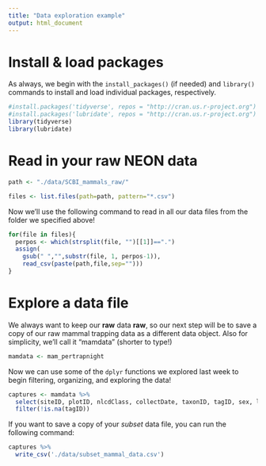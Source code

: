```yaml
---
title: "Data exploration example"
output: html_document
---
```


# Install & load packages  
As always, we begin with the `install_packages()` (if needed) and `library()` commands to install and load individual packages, respectively.
```r
#install.packages('tidyverse', repos = "http://cran.us.r-project.org")
#install.packages('lubridate', repos = "http://cran.us.r-project.org")
library(tidyverse)
library(lubridate)
```

# Read in your raw NEON data
```r
path <- "./data/SCBI_mammals_raw/"

files <- list.files(path=path, pattern="*.csv")
```

Now we'll use the following command to read in all our data files from the folder we specified above! 
```r
for(file in files){
  perpos <- which(strsplit(file, "")[[1]]==".")
  assign(
    gsub(" ","",substr(file, 1, perpos-1)),
    read_csv(paste(path,file,sep="")))
}
```

# Explore a data file
We always want to keep our **raw** data **raw**, so our next step will be to save a copy of our raw mammal trapping data as a different data object. Also for simplicity, we'll call it "mamdata" (shorter to type!)
```r
mamdata <- mam_pertrapnight
```

Now we can use some of the `dplyr` functions we explored last week to begin filtering, organizing, and exploring the data!
```r
captures <- mamdata %>% 
  select(siteID, plotID, nlcdClass, collectDate, taxonID, tagID, sex, lifeStage) %>% # Select certain columns
  filter(!is.na(tagID))                                                              # Only keep rows where "tagID" has data
```

If you want to save a copy of your *subset* data file, you can run the following command:
```r
captures %>% 
  write_csv('./data/subset_mammal_data.csv')
```

